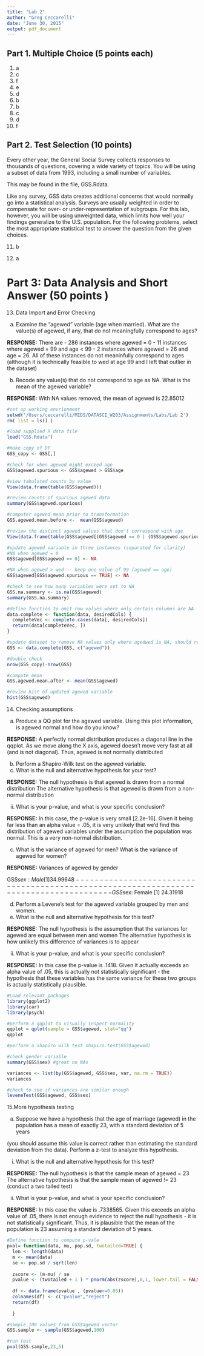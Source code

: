 ```yaml
---
title: "Lab 2"
author: "Greg Ceccarelli"
date: "June 30, 2015"
output: pdf_document
---
```


## Part 1. Multiple Choice (5 points each)

1. a
2. c
3. f
4. e
5. d
6. b
7. b
8. c
9. d
10. f

## Part 2. Test Selection (10 points)

Every other year, the General Social Survey collects responses to thousands of questions,
covering a wide variety of topics. You will be using a subset of data from 1993,
including a small number of variables. 

This may be found in the file, GSS.Rdata.

Like any survey, GSS data creates additional concerns that would normally go into a
statistical analysis. Surveys are usually weighted in order to compensate for over- or
under-representation of subgroups. For this lab, however, you will be using unweighted
data, which limits how well your findings generalize to the U.S. population.
For the following problems, select the most appropriate statistical test to answer the
question from the given choices. 


11. b

12. a

# Part 3: Data Analysis and Short Answer (50 points )

13. Data Import and Error Checking
a. Examine the “agewed” variable (age when married). What are the value(s)
of agewed, if any, that do not meaningfully correspond to ages?

**RESPONSE:** 
There are 
- 286 instances where agewed = 0
- 11 instances where agewed = 99 and age < 99
- 2  instances where agewed = 26 and age = 26.
All of these instances do not meaninfully correspond to ages (although it is technically feasible to wed at age 99 and I left that outlier in the dataset)

b. Recode any value(s) that do not correspond to age as NA. What is the
mean of the agewed variable?

**RESPONSE:** 
With NA values removed, the mean of agewed is 22.85012

```r
#set up working envrionment
setwd('/Users/ceccarelli/MIDS/DATASCI_W203/Assignments/Labs/Lab 2')
rm( list = ls() )

#load supplied R data file
load("GSS.Rdata")

#make copy of DF
GSS_copy <- GSS[,]

#check for when agewed might exceed age
GSS$agewed.spurious <- GSS$agewed > GSS$age

#view tabulated counts by value
View(data.frame(table(GSS$agewed)))

#review counts of spurious agewed data
summary(GSS$agewed.spurious)

#computer agewed mean prior to transformation
GSS.agewed.mean.before <-  mean(GSS$agewed)

#review the distinct agewed values that don't correspond with age
View(data.frame(table(GSS$agewed[(GSS$agewed == 0 | (GSS$agewed.spurious == TRUE))])))

#update agewed variable in three instances (separated for clarity)
#NA when agewed = 0
GSS$agewed[GSS$agewed == 0] <- NA 

#NA when agewed > wed -- keep one value of 99 (agewed == age)
GSS$agewed[GSS$agewed.spurious == TRUE] <- NA 

#check to see how many variables were set to NA
GSS.na.summary <- is.na(GSS$agewed)
summary(GSS.na.summary)

#define function to omit row values where only certain columns are NA
data.complete <- function(data, desiredCols) {
  completeVec <- complete.cases(data[, desiredCols])
  return(data[completeVec, ])
}

#update dataset to remove NA values only where agedwed is NA, should remove 299 values
GSS <- data.complete(GSS, c("agewed"))

#double check
nrow(GSS_copy)-nrow(GSS)

#compute mean
GSS.agewed.mean.after <- mean(GSS$agewed)

#review hist of updated agewed variable
hist(GSS$agewed)
```

14. Checking assumptions
a. Produce a QQ plot for the agewed variable. Using this plot information, is
agewed normal and how do you know?

**RESPONSE:** 
A perfectly normal distribution produces a diagonal line in the qqplot. As we move along the X axis, agewed doesn't move very fast at all (and is not diagonal). Thus, agewed is not normally distributed

b. Perform a Shapiro-Wilk test on the agewed variable.
i. What is the null and alternative hypothesis for your test?

**RESPONSE:** 
The null hypothesis is that agewed is drawn from a normal distribution
The alternative hypothesis is that agewed is drawn from a non-normal distribution

ii. What is your p-value, and what is your specific conclusion?

**RESPONSE:** 
In this case, the p-value is very small [2.2e-16]. Given it being far less than an alpha value = .05, it is very unlikely that we'd find this distribution of agewed variables under the assumption the population was normal. This is a very non-normal distribution.

c. What is the variance of agewed for men? What is the variance of agewed
for women?

**RESPONSE:** 
Variances of agewed by gender

GSS$sex: Male
[1] 34.99648
-------------------------------------------------------------------------------------- 
GSS$sex: Female
[1] 24.31918


d. Perform a Levene’s test for the agewed variable grouped by men and
women.
i. What is the null and alternative hypothesis for this test?

**RESPONSE:** 
The null hypothesis is the assumption that the variances for agewed are equal between men and women
The alternative hypothesis is how unlikely this difference of variances is to appear

ii. What is your p-value, and what is your specific conclusion?

**RESPONSE:** 
In this case the p-value is .1418. Given it actually exceeds an alpha value of .05, this is actually not statistically significant - the hypothesis that these variables has the same variance for these two groups is actually statistically plausible.


```r
#Load relevant packages
library(ggplot2)
library(car)
library(psych)

#perform a qqplot to visually inspect normality
qqplot = qplot(sample = GSS$agewed, stat="qq")
qqplot

#perform a shapiro wilk test shapiro.test(GSS$agewed)

#check gender variable
summary(GSS$sex) #great no NAs

variances <- list(by(GSS$agewed, GSS$sex, var, na.rm = TRUE))
variances

#check to see if variances are similar enough
leveneTest(GSS$agewed, GSS$sex)

```

15.More hypothesis testing

a. Suppose we have a hypothesis that the age of marriage (agewed) in the
population has a mean of exactly 23, with a standard deviation of 5 years

(you should assume this value is correct rather than estimating the standard
deviation from the data). Perform a z-test to analyze this hypothesis.

i. What is the null and alternative hypothesis for this test?

**RESPONSE:** 
The null hypothesis is that the sample mean of agewed = 23
The alternative hypothesis is that the sample mean of agewed != 23 (conduct a two tailed test)

ii. What is your p-value, and what is your specific conclusion?

**RESPONSE:** 
In this case the value is .7338565. Given this exceeds an alpha value of .05, there is not enough evidence to reject the null hypothesis - it is not statistically significant. Thus, it is plausible that the mean of the population is 23 assuming a standard deviation of 5 years.


```r
#Define function to compute p-vale
pval= function(data, mu, pop.sd, twotailed=TRUE) {
  len <- length(data)
  m <- mean(data)
  se <- pop.sd / sqrt(len)
  
  zscore <- (m-mu) / se 
  pvalue <- (twotailed + 1 ) * pnorm(abs(zscore),0,1, lower.tail = FALSE)
  
  df <- data.frame(pvalue , (pvalue<=0.05))
  colnames(df) <- c("pvalue","reject")
  return(df)   
  
  }

#sample 100 values from GSS$agewed vector
GSS.sample <- sample(GSS$agewed,100)

#run test 
pval(GSS.sample,23,5)

```


